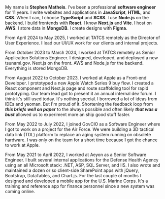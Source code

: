 My name is **Stephen Matheis**. I've been a professional **software engineer** for 11 years. I write websites and applications in **JavaScript**, **HTML**, and **CSS**. When I can, I choose **TypeScript** and **SCSS**. I use **Node.js** on the backend. I build frontends with **React**. I know **Next.js** and **Vite**. I host on **AWS**. I store data in **MongoDB**. I create designs with **Figma**.

From April 2024 to May 2025, I worked at TATCS remotely as the Director of User Experience. I lead our UI/UX work for our clients and internal projects.

From October 2023 to March 2024, I worked at TATCS remotely as Senior Application Solutions Engineer. I designed, developed, and deployed a new tsunami.gov. Next.js on the front. AWS and Node.js for the backend. Everything is stored MongoDB.

From August 2022 to October 2023, I worked at Apple as a Front-end Developer. I prototyped a new Apple Watch Series 9 buy flow. I created a React component and Next.js page and route scaffolding tool for rapid prototyping. Our team lead got to present it an annual internal dev forum. I think it's still used today. It's nothing special. I borrowed a lot of ideas from IDEs and yeoman. But I'm proud of it. Shortening the feedback loop from **_this briefs well on paper_** to the always possible and often likely **_that was a bust_** allowed us to experiment more an ship good stuff faster.

From May 2022 to July 2022, I joined GovCIO as a Software Engineer where I got to work on a project for the Air Force. We were building a 3D tactical data link (TDL) platform to replace an aging system running on obsolete hardware. I was only on the team for a short time because I got the chance to work at Apple.

From May 2021 to April 2022, I worked at Aeyon as a Senior Software Engineer. I built several internal applications for the Defense Health Agency using an all Microsoft stack: .NET, ASP, SQL Server, and IIS. I also wrote and maintained a dozen or so client-side SharePoint apps with jQuery, Bootstrap, DataTables, and Chart.js. For the last couple of months I designed and developed a mobile app for the U.S. Marine Corps. It's a training and reference app for finance personnel since a new system was coming online.
